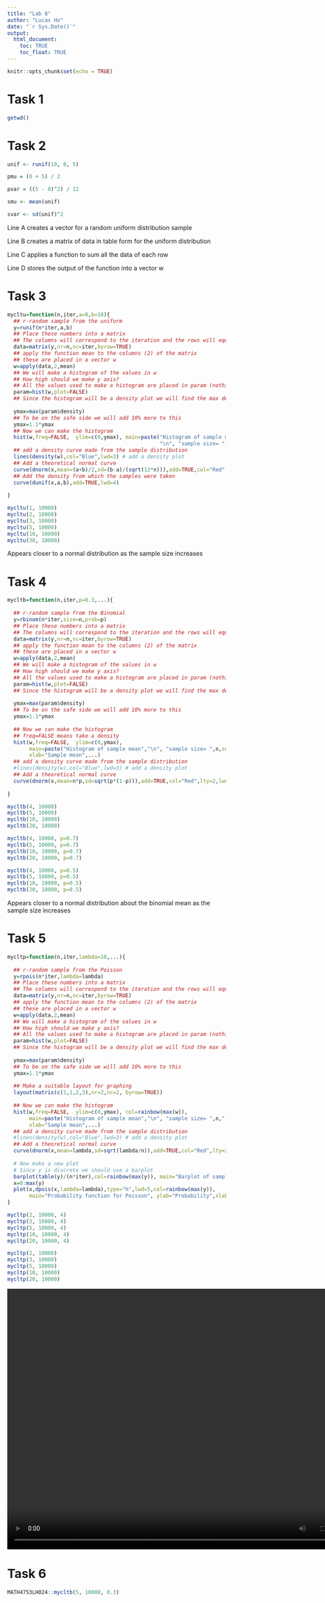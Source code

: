 ```yaml
---
title: "Lab 8"
author: "Lucas Ho"
date: "`r Sys.Date()`"
output: 
  html_document:
    toc: TRUE
    toc_float: TRUE
---
```


```r
knitr::opts_chunk$set(echo = TRUE)
```

# Task 1
```r
getwd()
```

# Task 2
```r
unif <- runif(10, 0, 5)

pmu = (0 + 5) / 2

pvar = ((5 - 0)^2) / 12

smu <- mean(unif)

svar <- sd(unif)^2
```

Line A creates a vector for a random uniform distribution sample

Line B creates a matrix of data in table form for the uniform distribution

Line C applies a function to sum all the data of each row

Line D stores the output of the function into a vector w

# Task 3
```r
mycltu=function(n,iter,a=0,b=10){
  ## r-random sample from the uniform
  y=runif(n*iter,a,b)
  ## Place these numbers into a matrix
  ## The columns will correspond to the iteration and the rows will equal the sample size n
  data=matrix(y,nr=n,nc=iter,byrow=TRUE)
  ## apply the function mean to the columns (2) of the matrix
  ## these are placed in a vector w
  w=apply(data,2,mean)
  ## We will make a histogram of the values in w
  ## How high should we make y axis?
  ## All the values used to make a histogram are placed in param (nothing is plotted yet)
  param=hist(w,plot=FALSE)
  ## Since the histogram will be a density plot we will find the max density
  
  ymax=max(param$density)
  ## To be on the safe side we will add 10% more to this
  ymax=1.1*ymax
  ## Now we can make the histogram
  hist(w,freq=FALSE,  ylim=c(0,ymax), main=paste("Histogram of sample mean",
                                                 "\n", "sample size= ",n,sep=""),xlab="Sample mean")
  ## add a density curve made from the sample distribution
  lines(density(w),col="Blue",lwd=3) # add a density plot
  ## Add a theoretical normal curve 
  curve(dnorm(x,mean=(a+b)/2,sd=(b-a)/(sqrt(12*n))),add=TRUE,col="Red",lty=2,lwd=3) # add a theoretical curve
  ## Add the density from which the samples were taken
  curve(dunif(x,a,b),add=TRUE,lwd=4)
  
}

mycltu(1, 10000)
mycltu(2, 10000)
mycltu(3, 10000)
mycltu(5, 10000)
mycltu(10, 10000)
mycltu(30, 10000)
```

Appears closer to a normal distribution as the sample size increases

# Task 4
```r
mycltb=function(n,iter,p=0.3,...){
  
  ## r-random sample from the Binomial
  y=rbinom(n*iter,size=n,prob=p)
  ## Place these numbers into a matrix
  ## The columns will correspond to the iteration and the rows will equal the sample size n
  data=matrix(y,nr=n,nc=iter,byrow=TRUE)
  ## apply the function mean to the columns (2) of the matrix
  ## these are placed in a vector w
  w=apply(data,2,mean)
  ## We will make a histogram of the values in w
  ## How high should we make y axis?
  ## All the values used to make a histogram are placed in param (nothing is plotted yet)
  param=hist(w,plot=FALSE)
  ## Since the histogram will be a density plot we will find the max density
  
  ymax=max(param$density)
  ## To be on the safe side we will add 10% more to this
  ymax=1.1*ymax
  
  ## Now we can make the histogram
  ## freq=FALSE means take a density
  hist(w,freq=FALSE,  ylim=c(0,ymax),
       main=paste("Histogram of sample mean","\n", "sample size= ",n,sep=""),
       xlab="Sample mean",...)
  ## add a density curve made from the sample distribution
  #lines(density(w),col="Blue",lwd=3) # add a density plot
  ## Add a theoretical normal curve 
  curve(dnorm(x,mean=n*p,sd=sqrt(p*(1-p))),add=TRUE,col="Red",lty=2,lwd=3) 
  
}

mycltb(4, 10000)
mycltb(5, 10000)
mycltb(10, 10000)
mycltb(20, 10000)

mycltb(4, 10000, p=0.7)
mycltb(5, 10000, p=0.7)
mycltb(10, 10000, p=0.7)
mycltb(20, 10000, p=0.7)

mycltb(4, 10000, p=0.5)
mycltb(5, 10000, p=0.5)
mycltb(10, 10000, p=0.5)
mycltb(20, 10000, p=0.5)
```

Appears closer to a normal distribution about the binomial mean as the sample size increases

# Task 5
```r
mycltp=function(n,iter,lambda=10,...){
  
  ## r-random sample from the Poisson
  y=rpois(n*iter,lambda=lambda)
  ## Place these numbers into a matrix
  ## The columns will correspond to the iteration and the rows will equal the sample size n
  data=matrix(y,nr=n,nc=iter,byrow=TRUE)
  ## apply the function mean to the columns (2) of the matrix
  ## these are placed in a vector w
  w=apply(data,2,mean)
  ## We will make a histogram of the values in w
  ## How high should we make y axis?
  ## All the values used to make a histogram are placed in param (nothing is plotted yet)
  param=hist(w,plot=FALSE)
  ## Since the histogram will be a density plot we will find the max density
  
  ymax=max(param$density)
  ## To be on the safe side we will add 10% more to this
  ymax=1.1*ymax
  
  ## Make a suitable layout for graphing
  layout(matrix(c(1,1,2,3),nr=2,nc=2, byrow=TRUE))
  
  ## Now we can make the histogram
  hist(w,freq=FALSE,  ylim=c(0,ymax), col=rainbow(max(w)),
       main=paste("Histogram of sample mean","\n", "sample size= ",n," iter=",iter," lambda=",lambda,sep=""),
       xlab="Sample mean",...)
  ## add a density curve made from the sample distribution
  #lines(density(w),col="Blue",lwd=3) # add a density plot
  ## Add a theoretical normal curve 
  curve(dnorm(x,mean=lambda,sd=sqrt(lambda/n)),add=TRUE,col="Red",lty=2,lwd=3) # add a theoretical curve
  
  # Now make a new plot
  # Since y is discrete we should use a barplot
  barplot(table(y)/(n*iter),col=rainbow(max(y)), main="Barplot of sampled y", ylab ="Rel. Freq",xlab="y" )
  x=0:max(y)
  plot(x,dpois(x,lambda=lambda),type="h",lwd=5,col=rainbow(max(y)),
       main="Probability function for Poisson", ylab="Probability",xlab="y")
}

mycltp(2, 10000, 4)
mycltp(3, 10000, 4)
mycltp(5, 10000, 4)
mycltp(10, 10000, 4)
mycltp(20, 10000, 4)

mycltp(2, 10000)
mycltp(3, 10000)
mycltp(5, 10000)
mycltp(10, 10000)
mycltp(20, 10000)
```

<video controls="controls" width="800" height="600" name="Video Name">
  <source src="/Users/lucasho/Desktop/task5_lab8.mov">
</video>

# Task 6
```r
MATH4753LHO24::mycltb(5, 10000, 0.3)
```